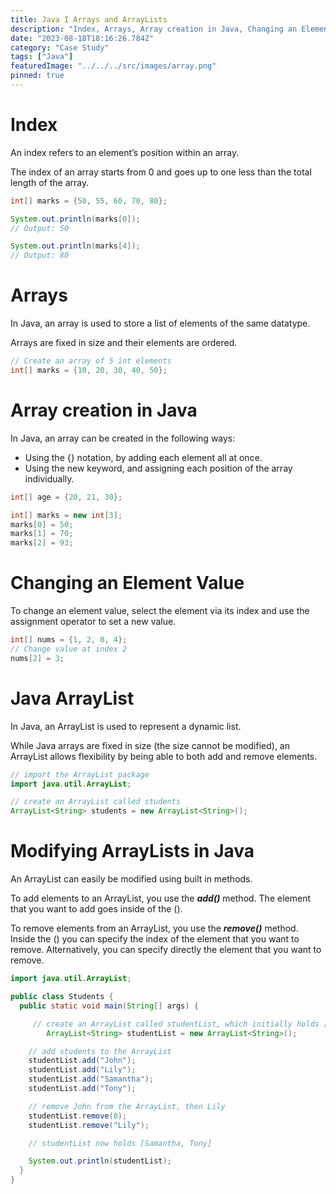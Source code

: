 ```yaml
---
title: Java I Arrays and ArrayLists
description: "Index, Arrays, Array creation in Java, Changing an Element Value, Java ArrayList, Modifying ArrayLists in Java"
date: "2023-08-18T18:16:26.784Z"
category: "Case Study"
tags: ["Java"]
featuredImage: "../../../src/images/array.png"
pinned: true
---
```


# Index

An index refers to an element’s position within an array.

The index of an array starts from 0 and goes up to one less than the total length of the array.

```java
int[] marks = {50, 55, 60, 70, 80};

System.out.println(marks[0]);
// Output: 50

System.out.println(marks[4]);
// Output: 80
```

# Arrays

In Java, an array is used to store a list of elements of the same datatype.

Arrays are fixed in size and their elements are ordered.

```java
// Create an array of 5 int elements
int[] marks = {10, 20, 30, 40, 50};
```

# Array creation in Java

In Java, an array can be created in the following ways:

- Using the {} notation, by adding each element all at once.
- Using the new keyword, and assigning each position of the array individually.

```java
int[] age = {20, 21, 30};

int[] marks = new int[3];
marks[0] = 50;
marks[1] = 70;
marks[2] = 93;
```

# Changing an Element Value

To change an element value, select the element via its index and use the assignment operator to set a new value.

```java
int[] nums = {1, 2, 0, 4};
// Change value at index 2
nums[2] = 3;
```

# Java ArrayList

In Java, an ArrayList is used to represent a dynamic list.

While Java arrays are fixed in size (the size cannot be modified), an ArrayList allows flexibility by being able to both add and remove elements.

```java
// import the ArrayList package
import java.util.ArrayList;

// create an ArrayList called students
ArrayList<String> students = new ArrayList<String>();
```

# Modifying ArrayLists in Java

An ArrayList can easily be modified using built in methods.

To add elements to an ArrayList, you use the **_add()_** method. The element that you want to add goes inside of the ().

To remove elements from an ArrayList, you use the **_remove()_** method. Inside the () you can specify the index of the element that you want to remove. Alternatively, you can specify directly the element that you want to remove.

```java
import java.util.ArrayList;

public class Students {
  public static void main(String[] args) {

     // create an ArrayList called studentList, which initially holds []
		ArrayList<String> studentList = new ArrayList<String>();

    // add students to the ArrayList
    studentList.add("John");
    studentList.add("Lily");
    studentList.add("Samantha");
    studentList.add("Tony");

    // remove John from the ArrayList, then Lily
    studentList.remove(0);
    studentList.remove("Lily");

    // studentList now holds [Samantha, Tony]

    System.out.println(studentList);
  }
}
```
